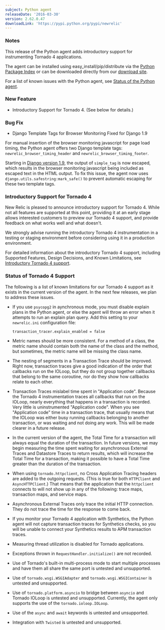 ```yaml
---
subject: Python agent
releaseDate: '2016-03-30'
version: 2.62.0.47
downloadLink: 'https://pypi.python.org/pypi/newrelic'
---
```


### Notes

This release of the Python agent adds introductory support for instrumenting Tornado 4 applications.

The agent can be installed using easy_install/pip/distribute via the [Python Package Index](https://pypi.python.org/pypi/newrelic) or can be downloaded directly from our [download site](http://download.newrelic.com/python_agent/release/).

For a list of known issues with the Python agent, see [Status of the Python agent](https://docs.newrelic.com/docs/python/status-of-python-agent).

### New Feature

* Introductory Support for Tornado 4. (See below for details.)

### Bug Fix

* Django Template Tags for Browser Monitoring Fixed for Django 1.9

For manual insertion of the browser monitoring javascript for page load timing, the Python agent offers two Django template tags: `newrelic_browser_timing_header` and `newrelic_browser_timing_footer`.

Starting in [Django version 1.9](https://docs.djangoproject.com/en/1.9/releases/1.9/#simple-tag-now-wraps-tag-output-in-conditional-escape), the output of `simple_tag` is now escaped, which results in the browser monitoring javascript being included as escaped text in the HTML output. To fix this issue, the agent now uses `django.utils.safestring:mark_safe()` to prevent automatic escaping for these two template tags.

### Introductory Support for Tornado 4

New Relic is pleased to announce introductory support for Tornado 4. While not all features are supported at this point, providing it at an early stage allows interested customers to preview our Tornado 4 support, and provide feedback on what works well and what doesn't.

<Callout variant="important">
  We strongly advise running the introductory Tornado 4 instrumentation in a testing or staging environment before considering using it in a production environment.
</Callout>

For detailed information about the introductory Tornado 4 support, including Supported Features, Design Decisions, and Known Limitations, see [Introductory Tornado 4 support](https://docs.newrelic.com/docs/agents/python-agent/hosting-mechanisms/introductory-tornado-4-support).

### Status of Tornado 4 Support

The following is a list of known limitations for our Tornado 4 support as it exists in the current version of the agent. In the next few releases, we plan to address these issues.

* If you use `psycopg2` in aynchronous mode, you must disable explain plans in the Python agent, or else the agent will throw an error when it attempts to run an explain plan query. Add this setting to your `newrelic.ini` configuration file:

  ```
  transaction_tracer.explain_enabled = false
  ```
* Metric names should be more consistent. For a method of a class, the metric name should contain both the name of the class and the method, but sometimes, the metric name will be missing the class name.
* The nesting of segments in a Transaction Trace should be improved. Right now, transaction traces give a good indication of the order that callbacks run on the IOLoop, but they do not group together callbacks that belong to the same coroutine, nor do they show how callbacks relate to each other.
* Transaction Traces mislabel time spent in "Application code". Because the Tornado 4 instrumentation traces all callbacks that run on the IOLoop, nearly everything that happens in a transaction is recorded. Very little is uninstrumented "Application code". When you see "Application code" time in a transaction trace, that usually means that the IOLoop was either busy running callbacks belonging to another transaction, or was waiting and not doing any work. This will be made clearer in a future release.
* In the current version of the agent, the Total Time for a transaction will always equal the duration of the transaction. In future versions, we may begin measuring the time spent waiting for asynchronous External Traces and Datastore Traces to return results, which will increase the Total Time for a transaction, making it possible to have a Total Time greater than the duration of the transaction.
* When using `tornado.httpclient`, no Cross Application Tracing headers are added to the outgoing requests. (This is true for both `HTTPClient` and `AsyncHTTPClient`.) That means that the application that the `httpclient` connects to will not show up in any of the following: trace maps, transaction maps, and service maps.
* Asynchronous External Traces only trace the initial HTTP connection. They do not trace the time for the response to come back.
* If you monitor your Tornado 4 application with Synthetics, the Python agent will not capture transaction traces for Synthetics checks, so you will be unable to connect your Synthetics results to APM transaction traces.
* Measuring thread utilization is disabled for Tornado applications.
* Exceptions thrown in `RequestHandler.initialize()` are not recorded.
* Use of Tornado's built-in multi-process mode to start multiple processes and have them all share the same port is untested and unsupported.
* Use of `tornado.wsgi.WSGIAdapter` and `tornado.wsgi.WSGIContainer` is untested and unsupported.
* Use of `tornado.platform.asyncio` to bridge between `asyncio` and Tornado IOLoop is untested and unsupported. Currently, the agent only supports the use of the `tornado.ioloop.IOLoop`.
* Use of the `async` and `await` keywords is untested and unsupported.
* Integration with `Twisted` is untested and unsupported.
